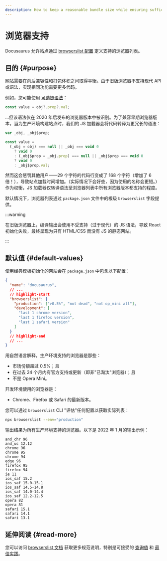 ```yaml
---
description: How to keep a reasonable bundle size while ensuring sufficient browser support.
---
```


# 浏览器支持

Docusaurus 允许站点通过 [browserslist 配置](https://github.com/browserslist/browserslist) 定义支持的浏览器列表。

## 目的 {#purpose}

网站需要在向后兼容性和打包体积之间取得平衡。由于旧版浏览器不支持现代 API 或语法，实现相同功能需要更多代码。

例如，您可能使用 [可选链语法](https://developer.mozilla.org/en-US/docs/Web/JavaScript/Reference/Operators/Optional_chaining)：

```js
const value = obj?.prop?.val;
```

...但该语法仅在 2020 年后发布的浏览器版本中被识别。为了兼容早期浏览器版本，当为生产环境构建站点时，我们的 JS 加载器会将代码转译为更冗长的语法：

```js
var _obj, _obj$prop;

const value =
  (_obj = obj) === null || _obj === void 0
    ? void 0
    : (_obj$prop = _obj.prop) === null || _obj$prop === void 0
    ? void 0
    : _obj$prop.val;
```

然而这会惩罚其他用户——29 个字符的代码行变成了 168 个字符（增加了 6 倍！），导致站点加载时间增加。（实际情况下会好些，因为使用的名称会更短。）作为权衡，JS 加载器仅转译语法至浏览器列表中所有浏览器版本都支持的程度。

默认情况下，浏览器列表通过 `package.json` 文件中的根级 `browserslist` 字段提供。

:::warning

在旧版浏览器上，编译输出会使用不受支持（过于现代）的 JS 语法，导致 React 初始化失败，最终呈现为只有 HTML/CSS 而没有 JS 的静态网站。

:::

## 默认值 {#default-values}

使用经典模板初始化的网站会在 `package.json` 中包含以下配置：

```json title="package.json"
{
  "name": "docusaurus",
  // ...
  // highlight-start
  "browserslist": {
    "production": [">0.5%", "not dead", "not op_mini all"],
    "development": [
      "last 1 chrome version",
      "last 1 firefox version",
      "last 1 safari version"
    ]
  }
  // highlight-end
  // ...
}
```

用自然语言解释，生产环境支持的浏览器是那些：

- 市场份额超过 0.5%；且
- 在过去 24 个月内有官方支持或更新（即非"已淘汰"浏览器）；且
- 不是 Opera Mini。

开发环境使用的浏览器是：

- Chrome、Firefox 或 Safari 的最新版本。

您可以通过 `browserslist` CLI "评估"任何配置以获取实际列表：

```bash
npx browserslist --env="production"
```

输出结果为所有生产环境支持的浏览器。以下是 2022 年 1 月的输出示例：

```text
and_chr 96
and_uc 12.12
chrome 96
chrome 95
chrome 94
edge 96
firefox 95
firefox 94
ie 11
ios_saf 15.2
ios_saf 15.0-15.1
ios_saf 14.5-14.8
ios_saf 14.0-14.4
ios_saf 12.2-12.5
opera 82
opera 81
safari 15.1
safari 14.1
safari 13.1
```

## 延伸阅读 {#read-more}

您可以访问 [browserslist 文档](https://github.com/browserslist/browserslist/blob/main/README.md) 获取更多规范说明，特别是可接受的 [查询值](https://github.com/browserslist/browserslist/blob/main/README.md#queries) 和 [最佳实践](https://github.com/browserslist/browserslist/blob/main/README.md#best-practices)。